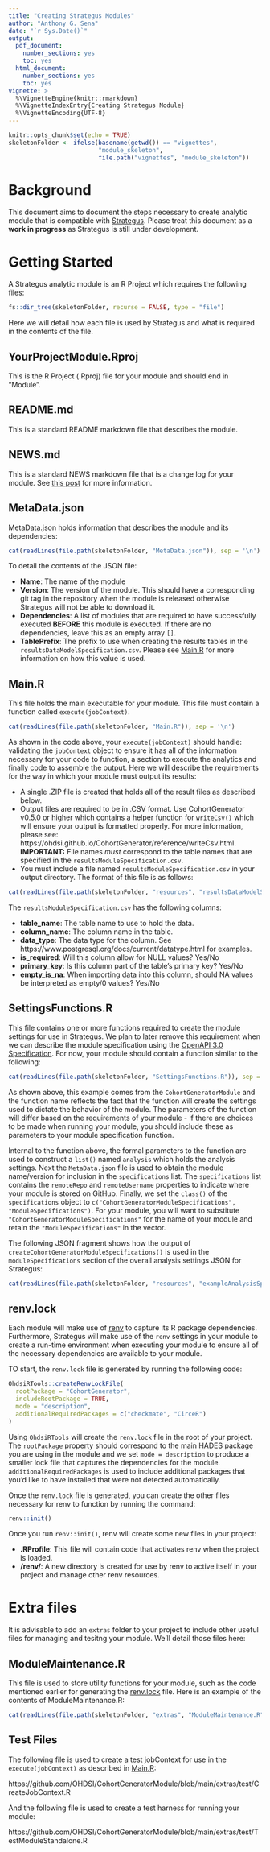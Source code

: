 ```yaml
---
title: "Creating Strategus Modules"
author: "Anthony G. Sena"
date: "`r Sys.Date()`"
output:
  pdf_document:
    number_sections: yes
    toc: yes
  html_document:
    number_sections: yes
    toc: yes
vignette: >
  %\VignetteEngine{knitr::rmarkdown}
  %\VignetteIndexEntry{Creating Strategus Module}
  %\VignetteEncoding{UTF-8}  
---
```


```r
knitr::opts_chunk$set(echo = TRUE)
skeletonFolder <- ifelse(basename(getwd()) == "vignettes",
                         "module_skeleton",
                         file.path("vignettes", "module_skeleton"))
```

# Background

This document aims to document the steps necessary to create analytic module that is compatible with [Strategus](https://github.com/OHDSI/Strategus). Please treat this document as a **work in progress** as Strategus is still under development.


# Getting Started

A Strategus analytic module is an R Project which requires the following files:

```r
fs::dir_tree(skeletonFolder, recurse = FALSE, type = "file")
```
Here we will detail how each file is used by Strategus and what is required in the contents of the file.

## YourProjectModule.Rproj

This is the R Project (.Rproj) file for your module and should end in "Module".

## README.md

This is a standard README markdown file that describes the module.

## NEWS.md

This is a standard NEWS markdown file that is a change log for your module. See [this post](https://blog.r-hub.io/2020/05/08/pkg-news/) for more information.

## MetaData.json

MetaData.json holds information that describes the module and its dependencies:

```r
cat(readLines(file.path(skeletonFolder, "MetaData.json")), sep = '\n')
```
To detail the contents of the JSON file:

- **Name**: The name of the module
- **Version**: The version of the module. This should have a corresponding git tag in the repository when the module is released otherwise Strategus will not be able to download it.
- **Dependencies**: A list of modules that are required to have successfully executed **BEFORE** this module is executed. If there are no dependencies, leave this as an empty array `[]`.
- **TablePrefix**: The prefix to use when creating the results tables in the `resultsDataModelSpecification.csv`. Please see [Main.R] for more information on how this value is used.

## Main.R

This file holds the main executable for your module. This file must contain a function called `execute(jobContext)`.

```r
cat(readLines(file.path(skeletonFolder, "Main.R")), sep = '\n')
```

As shown in the code above, your `execute(jobContext)` should handle: validating the `jobContext` object to ensure it has all of the information necessary for your code to function, a section to execute the analytics and finally code to assemble the output. Here we will describe the requirements for the way in which your module must output its results:

- A single .ZIP file is created that holds all of the result files as described below.
- Output files are required to be in .CSV format. Use CohortGenerator v0.5.0 or higher which contains a helper function for `writeCsv()` which will ensure your output is formatted properly. For more information, please see: https://ohdsi.github.io/CohortGenerator/reference/writeCsv.html. **IMPORTANT:** File names _must_ correspond to the table names that are specified in the `resultsModuleSpecification.csv`.
- You must include a file named `resultsModuleSpecification.csv` in your output directory. The format of this file is as follows:

```r
cat(readLines(file.path(skeletonFolder, "resources", "resultsDataModelSpecification.csv")), sep = '\n')
```
The `resultsModuleSpecification.csv` has the following columns:

- **table_name**: The table name to use to hold the data.
- **column_name**: The column name in the table.
- **data_type**: The data type for the column. See https://www.postgresql.org/docs/current/datatype.html for examples.
- **is_required**: Will this column allow for NULL values? Yes/No
- **primary_key**: Is this column part of the table's primary key? Yes/No
- **empty_is_na**: When importing data into this column, should NA values be interpreted as empty/0 values? Yes/No

## SettingsFunctions.R

This file contains one or more functions required to create the module settings for use in Strategus. We plan to later remove this requirement when we can describe the module specification using the [OpenAPI 3.0 Specification](https://swagger.io/specification/). For now, your module should contain a function similar to the following:

```r
cat(readLines(file.path(skeletonFolder, "SettingsFunctions.R")), sep = '\n')
```

As shown above, this example comes from the `CohortGeneratorModule` and the function name reflects the fact that the function will create the settings used to dictate the behavior of the module. The parameters of the function will differ based on the requirements of your module - if there are choices to be made when running your module, you should include these as parameters to your module specification function.

Internal to the function above, the formal parameters to the function are used to construct a `list()` named `analysis` which holds the analysis settings. Next the `MetaData.json` file is used to obtain the module name/version for inclusion in the `specifications` list. The  `specifications` list contains the `remoteRepo` and `remoteUsername` properties to indicate where your module is stored on GitHub. Finally, we set the `class()` of the `specifications` object to `c("CohortGeneratorModuleSpecifications", "ModuleSpecifications")`. For your module, you will want to substitute `"CohortGeneratorModuleSpecifications"` for the name of your module and retain the `"ModuleSpecifications"` in the vector.

The following JSON fragment shows how the output of `createCohortGeneratorModuleSpecifications()` is used in the `moduleSpecifications` section of the overall analysis settings JSON for Strategus:

```r
cat(readLines(file.path(skeletonFolder, "resources", "exampleAnalysisSpecifications.json")), sep = '\n')
```

## renv.lock

Each module will make use of [renv](https://rstudio.github.io/renv/articles/renv.html) to capture its R package dependencies. Furthermore, Strategus will make use of the `renv` settings in your module to create a run-time environment when executing your module to ensure all of the necessary dependencies are available to your module. 

TO start, the `renv.lock` file is generated by running the following code:

```r
OhdsiRTools::createRenvLockFile(
  rootPackage = "CohortGenerator",
  includeRootPackage = TRUE,
  mode = "description",
  additionalRequiredPackages = c("checkmate", "CirceR")
)
```

Using `OhdsiRTools` will create the `renv.lock` file in the root of your project. The `rootPackage` property should correspond to the main HADES package you are using in the module and we set `mode = description` to produce a smaller lock file that captures the dependencies for the module. `additionalRequiredPackages` is used to include additional packages that you'd like to have installed that were not detected automatically.

Once the `renv.lock` file is generated, you can create the other files necessary for renv to function by running the command:

```r
renv::init()
```

Once you run `renv::init()`, renv will create some new files in your project:

- **.RProfile**: This file will contain code that activates renv when the project is loaded.
- **/renv/**: A new directory is created for use by renv to active itself in your project and manage other renv resources.

# Extra files

It is advisable to add an `extras` folder to your project to include other useful files for managing and tesitng your module. We'll detail those files here:

## ModuleMaintenance.R

This file is used to store utility functions for your module, such as the code mentioned earlier for generating the [renv.lock] file. Here is an example of the contents of ModuleMaintenance.R:

```r
cat(readLines(file.path(skeletonFolder, "extras", "ModuleMaintenance.R")), sep = '\n')
```
## Test Files

The following file is used to create a test jobContext for use in the `execute(jobContext)` as described in [Main.R]:

https://github.com/OHDSI/CohortGeneratorModule/blob/main/extras/test/CreateJobContext.R

And the following file is used to create a test harness for running your module:

https://github.com/OHDSI/CohortGeneratorModule/blob/main/extras/test/TestModuleStandalone.R


